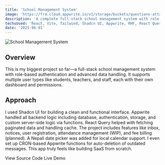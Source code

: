 ```yaml
---
title: 'School Management System'
image: 'https://fra.cloud.appwrite.io/v1/storage/buckets/questions-attachment/files/684a7275002fe410ef28/view?project=68465b0b0011b7d2e8b0&mode=admin'
description: 'A complete full-stack school management system with role-based access and Appwrite functions.'
techsUsed: 'React, Vite, Tailwind, Shadcn UI, Appwrite, RHF, React Query, CRON Jobs'
date: '2025-06-01'
---
```


<Image
  src="https://fra.cloud.appwrite.io/v1/storage/buckets/questions-attachment/files/684a7275002fe410ef28/view?project=68465b0b0011b7d2e8b0&mode=admin"
  alt="School Management System"
  width={1200}
  height={400}
  className="aspect-video rounded-lg"
/>

## Overview

This is my biggest project so far—a full-stack school management system with role-based authentication and advanced data handling. It supports multiple user types like students, teachers, and staff, each with their own dashboard and permissions.

## Approach

I used Shadcn UI for building a clean and functional interface. Appwrite handled all backend logic including database, authentication, storage, and custom server-side logic via functions. React Query helped with fetching paginated data and handling cache. The project includes features like inbox, notices, user registration, attendance management (WIP), and fee billing (planned). A Nepali date picker was added for local calendar support. I even set up CRON-based Appwrite functions for auto-deletion of outdated messages. This app truly feels like building SaaS from scratch.

<div className="mt-6 flex gap-4">
  <Link
    href="/"
    className="border-input bg-background hover:bg-accent hover:text-accent-foreground inline-flex items-center rounded-md border px-2 py-1 text-sm font-medium shadow-sm transition-colors"
  >
    <span>View Source Code</span>
  </Link>
  <Link
    href="/"
    className="bg-primary text-primary-foreground hover:bg-primary/90 inline-flex h-8 items-center rounded-md px-2 py-1 text-sm font-medium shadow"
  >
    <span>Live Demo</span>
  </Link>
</div>
